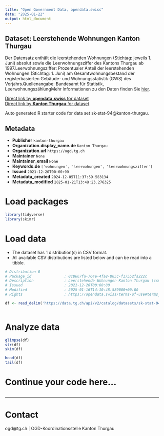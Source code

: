 ```yaml
---
title: "Open Government Data, opendata.swiss"
date: "2025-01-22"
output: html_document
---
```


## Dataset: Leerstehende Wohnungen Kanton Thurgau

Der Datensatz enthält die leerstehenden Wohnungen (Stichtag: jeweils 1. Juni) absolut sowie die Leerwohnungsziffer des Kantons Thurgau ab 1997.Leerwohnungsziffer: Prozentualer Anteil der leerstehenden Wohnungen (Stichtag: 1. Juni) am Gesamtwohnungsbestand der registerbasierten Gebäude- und Wohnungsstatistik (GWS) des Vorjahrs.Quellenangabe: Bundesamt für Statistik, LeerwohnungszählungMehr Informationen zu den Daten finden Sie [hier](https://www.bfs.admin.ch/bfs/de/home/statistiken/bau-wohnungswesen/bautaetigkeit.assetdetail.16964169.html).

[Direct link by **opendata.swiss** for dataset](https://opendata.swiss/de/dataset/leerstehende-wohnungen-kanton-thurgau)<br>
[Direct link by **Kanton Thurgau** for dataset](https://data.tg.ch/explore/dataset/sk-stat-94/)

Auto generated R starter code for data set sk-stat-94@kanton-thurgau.

## Metadata

- **Publisher** `kanton-thurgau`
- **Organization.display_name.de** `Kanton Thurgau`
- **Organization.url** `https://ogd.tg.ch`
- **Maintainer** `None`
- **Maintainer_email** `None`
- **Keywords.de** `['wohnungen', 'leerwohungen', 'leerwohnungsziffer']`
- **Issued** `2021-12-20T00:00:00`
- **Metadata_created** `2024-12-05T11:37:59.583134`
- **Metadata_modified** `2025-01-21T13:48:23.276325`


# Load packages

```r

library(tidyverse)
library(skimr)

```

# Load data

-   The dataset has 1 distribution(s) in CSV format.
-   All available CSV distributions are listed below and can be read into a tibble.

```r

# Distribution 0
# Package_id               : 0c8667fa-764e-4fa8-805c-f17552fa222c
# Description              : Leerstehende Wohnungen Kanton Thurgau (csv)
# Issued                   : 2021-12-20T00:00:00
# Modified                 : 2025-01-16T14:10:48.589000+00:00
# Rights                   : https://opendata.swiss/terms-of-use#terms_by

df <- read_delim('https://data.tg.ch/api/v2/catalog/datasets/sk-stat-94/exports/csv?use_labels=true')



```

# Analyze data

```r

glimpse(df)
str(df)
skim(df)

head(df)
tail(df)

```

# Continue your code here...

```r

```

------------------------------------------------------------------------

# Contact

ogd@tg.ch | OGD-Koordinationsstelle Kanton Thurgau
